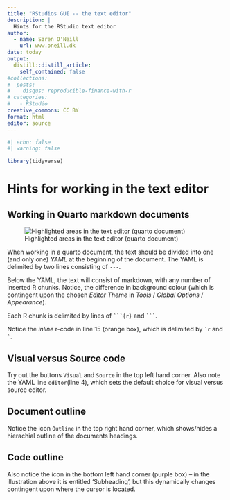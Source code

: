 ```yaml
---
title: "RStudios GUI -- the text editor"
description: |
  Hints for the RStudio text editor
author:
  - name: Søren O'Neill
    url: www.oneill.dk
date: today
output:
  distill::distill_article:
    self_contained: false
#collections:
#  posts:
#    disqus: reproducible-finance-with-r
# categories:
#   - RStudio
creative_commons: CC BY
format: html
editor: source
---
```


```r
#| echo: false
#| warning: false

library(tidyverse)
```

# Hints for working in the text editor 

## Working in Quarto markdown documents

![Highlighted areas in the text editor (quarto document)](gfx/quarto_in_text_editor.png)

When working in a quarto document, the text should be divided into one (and only one) _YAML_ at the beginning of the document. The YAML is delimited by two lines consisting of `---`. 

Below the YAML, the text will consist of markdown, with any number of inserted R chunks. Notice, the difference in background colour (which is contingent upon the chosen _Editor Theme_ in _Tools_ / _Global Options_ / _Appearance_).

Each R chunk is delimited by lines of ```` ```{r} ```` and ```` ``` ````. 

Notice the _inline_ r-code in line 15 (orange box), which is delimited by `` `r `` and `` ` ``.

## Visual versus Source code

Try out the buttons `Visual` and `Source` in the top left hand corner. Also note the YAML line `editor`(line 4), which sets the default choice for visual versus source editor.

## Document outline

Notice the icon `Outline` in the top right hand corner, which shows/hides a hierachial outline of the documents headings.

## Code outline

Also notice the icon in the bottom left hand corner (purple box) -- in the illustration above it is entitled 'Subheading', but this dynamically changes contingent upon where the cursor is located.

<script src="https://giscus.app/client.js"
        data-repo="sorenoneill/r4phd"
        data-repo-id="R_kgDOJ9etDQ"
        data-category="Announcements"
        data-category-id="DIC_kwDOJ9etDc4CYApF"
        data-mapping="pathname"
        data-strict="0"
        data-reactions-enabled="0"
        data-emit-metadata="0"
        data-input-position="bottom"
        data-theme="cobalt"
        data-lang="en"
        crossorigin="anonymous"
        async>
</script>


